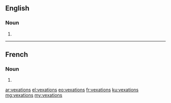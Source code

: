 ==English==

===Noun===
{{head|en|plural}}

# {{plural of|vexation|lang=en}}

----

==French==

===Noun===
{{head|fr|plural|g=f-p}}

# {{plural of|vexation|lang=fr}}

[[ar:vexations]]
[[el:vexations]]
[[eo:vexations]]
[[fr:vexations]]
[[ku:vexations]]
[[mg:vexations]]
[[my:vexations]]